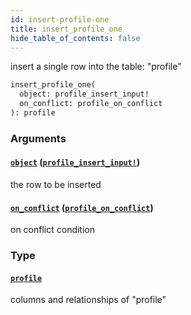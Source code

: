 ```yaml
---
id: insert-profile-one
title: insert_profile_one
hide_table_of_contents: false
---
```


insert a single row into the table: "profile"

```graphql
insert_profile_one(
  object: profile_insert_input!
  on_conflict: profile_on_conflict
): profile
```

### Arguments

#### [`object`](#) ([`profile_insert_input!`](../inputs/profile-insert-input))

the row to be inserted

#### [`on_conflict`](#) ([`profile_on_conflict`](../inputs/profile-on-conflict))

on conflict condition

### Type

#### [`profile`](../objects/profile)

columns and relationships of "profile"
